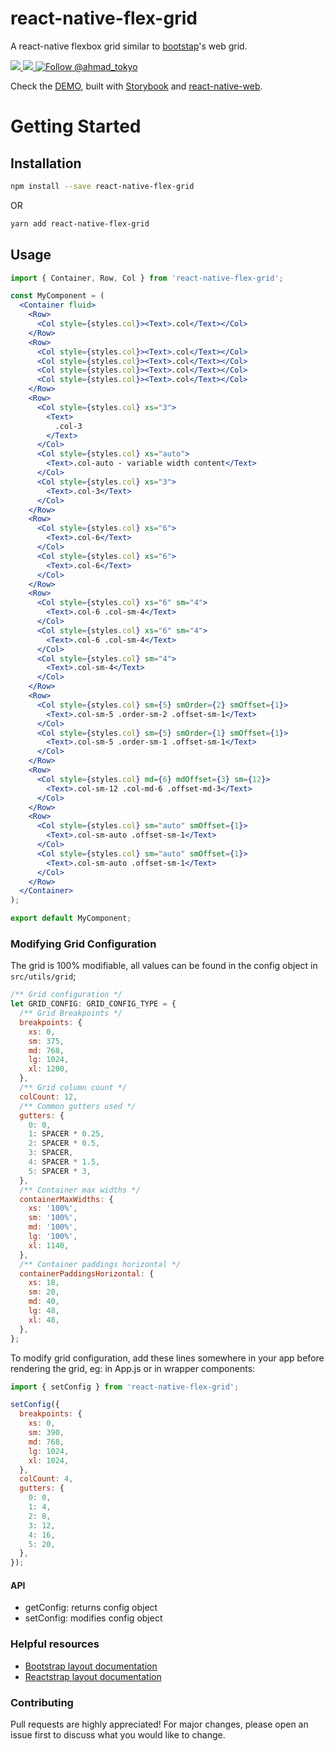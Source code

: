 <Meta title="README" />

# react-native-flex-grid
A react-native flexbox grid similar to [bootstap](https://getbootstrap.com)'s web grid.

<a href="https://npmjs.com/package/react-native-flex-grid">
  <img src="https://img.shields.io/npm/v/react-native-flex-grid.svg"></img>
  <img src="https://img.shields.io/npm/dt/react-native-flex-grid.svg"></img>
</a>
<a href="https://twitter.com/intent/follow?screen_name=ahmad_tokyo"><img src="https://img.shields.io/twitter/follow/ahmad_tokyo.svg?label=Follow%20@ahmad_tokyo" alt="Follow @ahmad_tokyo"></img></a>

Check the [DEMO](https://react-native-flex-grid.netlify.app), built with [Storybook](https://storybook.js.org) and [react-native-web](https://necolas.github.io/react-native-web).

# Getting Started

## Installation

```bash
npm install --save react-native-flex-grid
```
OR
```bash
yarn add react-native-flex-grid
```

## Usage
```jsx
import { Container, Row, Col } from 'react-native-flex-grid';

const MyComponent = (
  <Container fluid>
    <Row>
      <Col style={styles.col}><Text>.col</Text></Col>
    </Row>
    <Row>
      <Col style={styles.col}><Text>.col</Text></Col>
      <Col style={styles.col}><Text>.col</Text></Col>
      <Col style={styles.col}><Text>.col</Text></Col>
      <Col style={styles.col}><Text>.col</Text></Col>
    </Row>
    <Row>
      <Col style={styles.col} xs="3">
        <Text>
          .col-3
        </Text>
      </Col>
      <Col style={styles.col} xs="auto">
        <Text>.col-auto - variable width content</Text>
      </Col>
      <Col style={styles.col} xs="3">
        <Text>.col-3</Text>
      </Col>
    </Row>
    <Row>
      <Col style={styles.col} xs="6">
        <Text>.col-6</Text>
      </Col>
      <Col style={styles.col} xs="6">
        <Text>.col-6</Text>
      </Col>
    </Row>
    <Row>
      <Col style={styles.col} xs="6" sm="4">
        <Text>.col-6 .col-sm-4</Text>
      </Col>
      <Col style={styles.col} xs="6" sm="4">
        <Text>.col-6 .col-sm-4</Text>
      </Col>
      <Col style={styles.col} sm="4">
        <Text>.col-sm-4</Text>
      </Col>
    </Row>
    <Row>
      <Col style={styles.col} sm={5} smOrder={2} smOffset={1}>
        <Text>.col-sm-5 .order-sm-2 .offset-sm-1</Text>
      </Col>
      <Col style={styles.col} sm={5} smOrder={1} smOffset={1}>
        <Text>.col-sm-5 .order-sm-1 .offset-sm-1</Text>
      </Col>
    </Row>
    <Row>
      <Col style={styles.col} md={6} mdOffset={3} sm={12}>
        <Text>.col-sm-12 .col-md-6 .offset-md-3</Text>
      </Col>
    </Row>
    <Row>
      <Col style={styles.col} sm="auto" smOffset={1}>
        <Text>.col-sm-auto .offset-sm-1</Text>
      </Col>
      <Col style={styles.col} sm="auto" smOffset={1}>
        <Text>.col-sm-auto .offset-sm-1</Text>
      </Col>
    </Row>
  </Container>
);

export default MyComponent;
```

### Modifying Grid Configuration
The grid is 100% modifiable, all values can be found in the config object in `src/utils/grid`;

```js
/** Grid configuration */
let GRID_CONFIG: GRID_CONFIG_TYPE = {
  /** Grid Breakpoints */
  breakpoints: {
    xs: 0,
    sm: 375,
    md: 768,
    lg: 1024,
    xl: 1200,
  },
  /** Grid column count */
  colCount: 12,
  /** Common gutters used */
  gutters: {
    0: 0,
    1: SPACER * 0.25,
    2: SPACER * 0.5,
    3: SPACER,
    4: SPACER * 1.5,
    5: SPACER * 3,
  },
  /** Container max widths */
  containerMaxWidths: {
    xs: '100%',
    sm: '100%',
    md: '100%',
    lg: '100%',
    xl: 1140,
  },
  /** Container paddings horizontal */
  containerPaddingsHorizontal: {
    xs: 18,
    sm: 20,
    md: 40,
    lg: 48,
    xl: 48,
  },
};
```

To modify grid configuration, add these lines somewhere in your app before rendering the grid, eg: in App.js or in wrapper components:
```js
import { setConfig } from 'react-native-flex-grid';

setConfig({
  breakpoints: {
    xs: 0,
    sm: 390,
    md: 768,
    lg: 1024,
    xl: 1024,
  },
  colCount: 4,
  gutters: {
    0: 0,
    1: 4,
    2: 8,
    3: 12,
    4: 16,
    5: 20,
  },
});
```

#### API
- getConfig: returns config object
- setConfig: modifies config object

### Helpful resources
- [Bootstrap layout documentation](https://getbootstrap.com/docs/5.0/layout)
- [Reactstrap layout documentation](https://reactstrap.github.io/?path=/docs/components-layout--layout)

### Contributing
Pull requests are highly appreciated! For major changes, please open an issue first to discuss what you would like to change.
